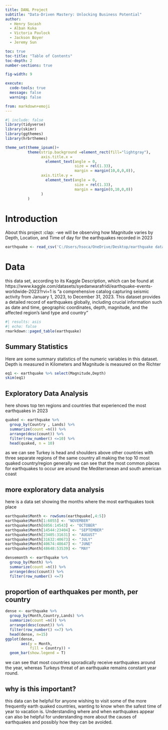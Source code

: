 ```yaml
---
title: DANL Project
subtitle: "Data-Driven Mastery: Unlocking Business Potential"
author: 
  - Henry Socash 
  - Alban Kuka
  - Victoria Pavlock
  - Jackson Boyer
  - Jeremy Sun

toc: true
toc-title: "Table of Contents"
toc-depth: 2
number-sections: true

fig-width: 9

execute:
  code-tools: true
  message: false
  warning: false

from: markdown+emoji
---
```

```r
#| include: false
library(tidyverse)
library(skimr)
library(ggthemes)
library(hrbrthemes)

theme_set(theme_ipsum()+
          theme(strip.background =element_rect(fill="lightgray"),
                axis.title.x = 
                  element_text(angle = 0,
                               size = rel(1.33),
                               margin = margin(10,0,0,0)),
                axis.title.y = 
                  element_text(angle = 0,
                               size = rel(1.33),
                               margin = margin(0,10,0,0))
                )
          )
```



# Introduction

About this project :clap:
-we will be observing how Magnitude varies by Depth, Location, and Time of day for the earthquakes recorded in 2023 

```r
earthquake <- read_csv('C:/Users/hsoca/OneDrive/Desktop/earthquake data.csv')
```


# Data

this data set, according to its Kaggle Description, which can be found at https://www.kaggle.com/datasets/syedanwarafridi/earthquake-events-worldwide-2023?rvi=1 is "a comprehensive catalog capturing seismic activity from January 1, 2023, to December 31, 2023. This dataset provides a detailed record of earthquakes globally, including crucial information such as date and time, geographic coordinates, depth, magnitude, and the affected region's land type and country"
```r
#| results: asis
#| echo: false
rmarkdown::paged_table(earthquake)
```

## Summary Statistics

 Here are some summary statistics of the numeric variables in this dataset. 
Depth is measured in Kilometers and Magnitude is measured on the Richter
```r
eq1 <- earthquake %>% select(Magnitude,Depth)
skim(eq1)
```


## Exploratory Data Analysis 

 here shows top ten regions and countries that experienced the most earthquakes in 2023
```r
quaked <- earthquake %>% 
  group_by(Country , Lands) %>% 
  summarize(count =n()) %>% 
  arrange(desc(count)) %>% 
  filter(row_number() <=10) %>% 
  head(quaked, n = 10)
```
 as we can see Turkey is head and shoulders above other countries with three separate regions of the same country all making the top 10 most quaked country/region
 generally we can see that the most common places for earthquakes to occur are around the Mediterranean and south american coast 


## more exploratory data analysis

 here is a data set showing the months where the most earthquakes took place 
```r
earthquake$Month <- rowSums(earthquake[,4:5])
earthquake$Month[1:6055] <- "NOVEMBER"
earthquake$Month[6056:14543] <- "OCTOBER"
earthquake$Month[14544:23404] <- "SEPTEMBER"
earthquake$Month[23405:31631] <- "AUGUST"
earthquake$Month[31632:40673] <- "JULY"
earthquake$Month[40674:48647] <- "JUNE"
earthquake$Month[48648:53539] <- "MAY"

densemonth <- earthquake %>% 
  group_by(Month) %>% 
  summarize(count =n()) %>% 
  arrange(desc(count)) %>% 
  filter(row_number() <=7)

```

## proportion of earthquakes per month, per country 

```r
dense <- earthquake %>% 
  group_by(Month,Country,Lands) %>% 
  summarize(count =n()) %>% 
  arrange(desc(count)) %>% 
  filter(row_number() <=7) %>% 
  head(dense, n=15)
ggplot(dense,
       aes(y = Month,
           fill = Country)) +
  geom_bar(show.legend = T)
```
we can see that most countries sporadically receive earthquakes around the year, whereas Turkeys threat of an earthquake remains constant year round.

## why is this important?

this data can be helpful for anyone wishing to visit some of the more frequently earth quaked countries, wanting to know when the safest time of year to vacation is.
Understanding where and when earthquakes appear can also be helpful for understanding more about the causes of earthquakes and possibly how they can be avoided.

